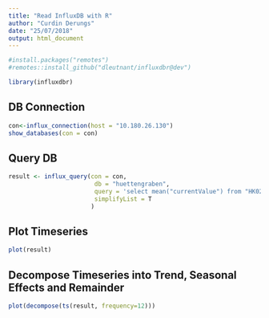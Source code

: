 ```yaml
---
title: "Read InfluxDB with R"
author: "Curdin Derungs"
date: "25/07/2018"
output: html_document
---
```


```r
#install.packages("remotes")
#remotes::install_github("dleutnant/influxdbr@dev")

library(influxdbr)
```

## DB Connection

```r
con<-influx_connection(host = "10.180.26.130")
show_databases(con = con)
```

## Query DB

```r

result <- influx_query(con = con,
                        db = "huettengraben", 
                        query = 'select mean("currentValue") from "HK02_00_TMP_MET_AT_RT" group by time(2h) fill(previous)',
                        simplifyList = T
                       )
```

## Plot Timeseries

```r
plot(result)
```

## Decompose Timeseries into Trend, Seasonal Effects and Remainder

```r
plot(decompose(ts(result, frequency=12)))
```